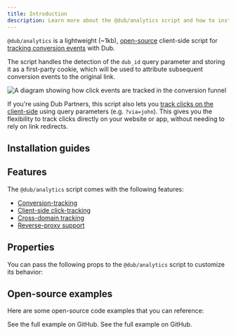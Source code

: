 ```yaml
---
title: Introduction
description: Learn more about the @dub/analytics script and how to install it.
---
```



`@dub/analytics` is a lightweight (~1kb), [open-source](https://github.com/dubinc/analytics) client-side script for [tracking conversion events](https://dub.co/help/article/dub-conversions) with Dub.

The script handles the detection of the `dub_id` query parameter and storing it as a first-party cookie, which will be used to attribute subsequent conversion events to the original link.

<Frame>
  <img
    className="rounded-lg border border-gray-100"
    src="https://assets.dub.co/help/conversion-click-event.png"
    alt="A diagram showing how click events are tracked in the conversion funnel"
  />
</Frame>

If you're using Dub Partners, this script also lets you [track clicks on the client-side](/sdks/client-side/features/click-tracking) using query parameters (e.g. `?via=john`). This gives you the flexibility to track clicks directly on your website or app, without needing to rely on link redirects.

## Installation guides

<DubClientInstall />

## Features

The `@dub/analytics` script comes with the following features:

- [Conversion-tracking](/sdks/client-side/features/conversion-tracking)
- [Client-side click-tracking](/sdks/client-side/features/click-tracking)
- [Cross-domain tracking](/sdks/client-side/features/cross-domain-tracking)
- [Reverse-proxy support](/sdks/client-side/features/reverse-proxy-support)

## Properties

You can pass the following props to the `@dub/analytics` script to customize its behavior:

<DubAnalyticsParams />

## Open-source examples

Here are some open-source code examples that you can reference:

<CardGroup cols={2}>
  <Card
    title="Dub Analytics with Client-side Click Tracking + Reverse Proxy"
    icon="github"
    href="https://github.com/dubinc/analytics/tree/main/apps/nextjs-reverse-proxy"
    color="#333333"
  >
    See the full example on GitHub.
  </Card>
  <Card
    title="Dub Analytics with Geolocation"
    icon="github"
    href="https://github.com/dubinc/analytics/tree/main/apps/nextjs-geolocation-script"
    color="#333333"
  >
    See the full example on GitHub.
  </Card>
</CardGroup>
